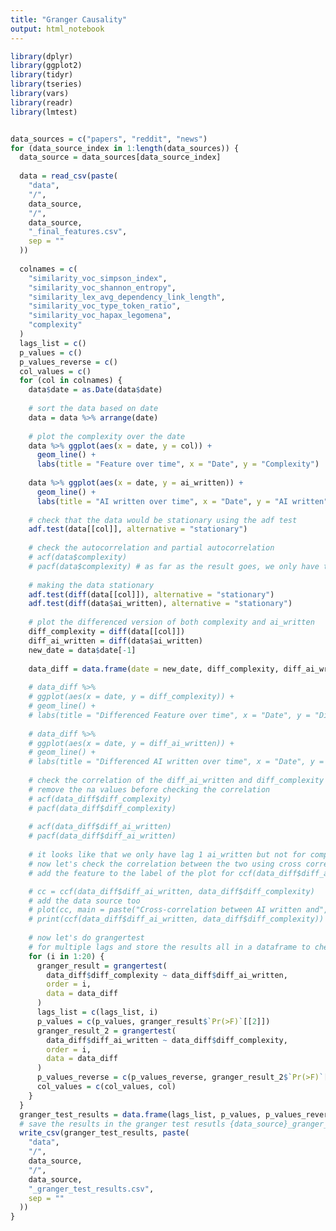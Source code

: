 ```yaml
---
title: "Granger Causality"
output: html_notebook
---
```



```r

library(dplyr)
library(ggplot2)
library(tidyr)
library(tseries)
library(vars)
library(readr)
library(lmtest)


data_sources = c("papers", "reddit", "news")
for (data_source_index in 1:length(data_sources)) {
  data_source = data_sources[data_source_index]
  
  data = read_csv(paste(
    "data",
    "/",
    data_source,
    "/",
    data_source,
    "_final_features.csv",
    sep = ""
  ))
  
  colnames = c(
    "similarity_voc_simpson_index",
    "similarity_voc_shannon_entropy",
    "similarity_lex_avg_dependency_link_length",
    "similarity_voc_type_token_ratio",
    "similarity_voc_hapax_legomena",
    "complexity"
  )
  lags_list = c()
  p_values = c()
  p_values_reverse = c()
  col_values = c()
  for (col in colnames) {
    data$date = as.Date(data$date)
    
    # sort the data based on date
    data = data %>% arrange(date)
    
    # plot the complexity over the date
    data %>% ggplot(aes(x = date, y = col)) +
      geom_line() +
      labs(title = "Feature over time", x = "Date", y = "Complexity")
    
    data %>% ggplot(aes(x = date, y = ai_written)) +
      geom_line() +
      labs(title = "AI written over time", x = "Date", y = "AI written")
    
    # check that the data would be stationary using the adf test
    adf.test(data[[col]], alternative = "stationary")
    
    # check the autocorrelation and partial autocorrelation
    # acf(data$complexity)
    # pacf(data$complexity) # as far as the result goes, we only have to include the first lag
    
    # making the data stationary
    adf.test(diff(data[[col]]), alternative = "stationary")
    adf.test(diff(data$ai_written), alternative = "stationary")
    
    # plot the differenced version of both complexity and ai_written
    diff_complexity = diff(data[[col]])
    diff_ai_written = diff(data$ai_written)
    new_date = data$date[-1]
    
    data_diff = data.frame(date = new_date, diff_complexity, diff_ai_written)
    
    # data_diff %>%
    # ggplot(aes(x = date, y = diff_complexity)) +
    # geom_line() +
    # labs(title = "Differenced Feature over time", x = "Date", y = "Differenced Feature")
    
    # data_diff %>%
    # ggplot(aes(x = date, y = diff_ai_written)) +
    # geom_line() +
    # labs(title = "Differenced AI written over time", x = "Date", y = "Differenced AI written")
    
    # check the correlation of the diff_ai_written and diff_complexity separately and also together
    # remove the na values before checking the correlation
    # acf(data_diff$diff_complexity)
    # pacf(data_diff$diff_complexity)
    
    # acf(data_diff$diff_ai_written)
    # pacf(data_diff$diff_ai_written)
    
    # it looks like that we only have lag 1 ai_written but not for complexity
    # now let's check the correlation between the two using cross correlation, whether basically ai_written is granger causing complexity
    # add the feature to the label of the plot for ccf(data_diff$diff_ai_written, data_diff$diff_complexity) 

    # cc = ccf(data_diff$diff_ai_written, data_diff$diff_complexity)
    # add the data source too
    # plot(cc, main = paste("Cross-correlation between AI written and", col, "for", data_source))
    # print(ccf(data_diff$diff_ai_written, data_diff$diff_complexity))
    
    # now let's do grangertest
    # for multiple lags and store the results all in a dataframe to check in aggregate (for the first 20 lags)
    for (i in 1:20) {
      granger_result = grangertest(
        data_diff$diff_complexity ~ data_diff$diff_ai_written,
        order = i,
        data = data_diff
      )
      lags_list = c(lags_list, i)
      p_values = c(p_values, granger_result$`Pr(>F)`[[2]])
      granger_result_2 = grangertest(
        data_diff$diff_ai_written ~ data_diff$diff_complexity,
        order = i,
        data = data_diff
      )
      p_values_reverse = c(p_values_reverse, granger_result_2$`Pr(>F)`[[2]])
      col_values = c(col_values, col)
    }
  }
  granger_test_results = data.frame(lags_list, p_values, p_values_reverse, col_values)
  # save the results in the granger test resutls {data_source}_granger_test_results.csv
  write_csv(granger_test_results, paste(
    "data",
    "/",
    data_source,
    "/",
    data_source,
    "_granger_test_results.csv",
    sep = ""
  ))
}

```

